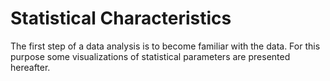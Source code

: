 # Statistical Characteristics
The first step of a data analysis is to become familiar with the data. For this purpose some visualizations of statistical parameters are presented hereafter.
